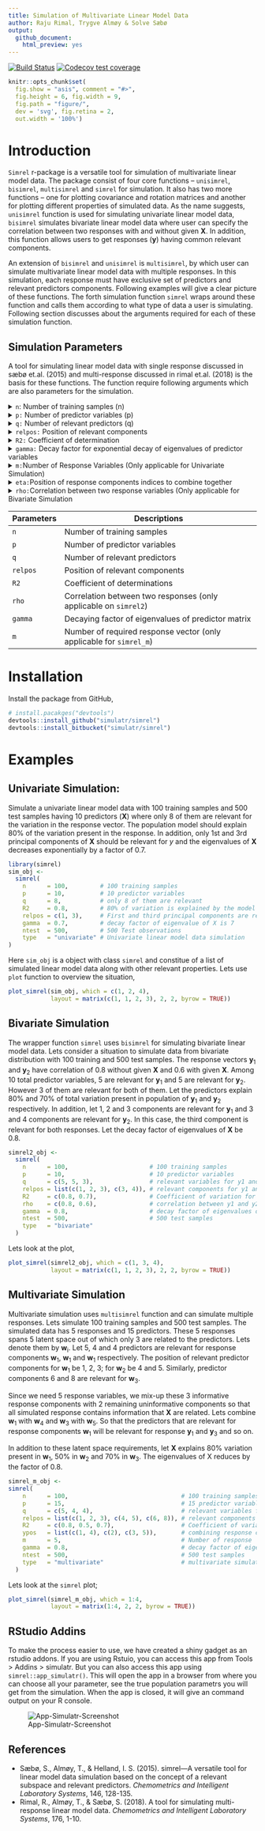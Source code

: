 ```yaml
---
title: Simulation of Multivariate Linear Model Data
author: Raju Rimal, Trygve Almøy & Solve Sæbø
output:
  github_document:
    html_preview: yes
---
```


[![Build Status](https://travis-ci.org/simulatr/simrel.svg?branch=master)](https://travis-ci.org/simulatr/simrel)
[![Codecov test coverage](https://codecov.io/gh/simulatr/simrel/branch/master/graph/badge.svg)](https://codecov.io/gh/simulatr/simrel?branch=master)

```r
knitr::opts_chunk$set(
  fig.show = "asis", comment = "#>",
  fig.height = 6, fig.width = 9,
  fig.path = "figure/",
  dev = 'svg', fig.retina = 2,
  out.width = '100%')
```

# Introduction
`Simrel` r-package is a versatile tool for simulation of multivariate linear model data. The package consist of four core functions -- `unisimrel`, `bisimrel`, `multisimrel` and `simrel` for simulation. It also has two more functions -- one for plotting covariance and rotation matrices and another for plotting different properties of simulated data. As the name suggests, `unisimrel` function is used for simulating univariate linear model data, `bisimrel` simulates bivariate linear model data where user can specify the correlation between two responses with and without given **X**. In addition, this function allows users to get responses (**y**) having common relevant components.

An extension of `bisimrel` and `unisimrel` is `multisimrel`, by which user can simulate multivariate linear model data with multiple responses. In this simulation, each response must have exclusive set of predictors and relevant predictors components. Following examples will give a clear picture of these functions. The forth simulation function `simrel` wraps around these function and calls them according to what type of data a user is simulating. Following section discusses about the arguments required for each of these simulation function.

## Simulation Parameters
A tool for simulating linear model data with single response discussed in sæbø et.al. (2015) and multi-response discussed in rimal et.al. (2018) is the basis for these functions. The function require following arguments which are also parameters for the simulation.

<details>
<summary><code>n</code>: Number of training samples (n)</summary>
An integer for number of training samples. For example: <code>n = 1000</code> simulates 1000 training observations.
</details>

<details>
<summary><code>p:</code> Number of predictor variables (p)</summary>
An integer for number of predictor variables. <code>p = 150</code> gives data with 150 predictor variables.
</details>

<details>
<summary><code>q:</code> Number of relevant predictors (q)</summary>
An integer for the number of predictor variables that are relevant for the response. For example: <code>q = 15</code> results 15 predictors out of <code>p</code> relevant for the response.
</details>

<details>
<summary><code>relpos:</code> Position of relevant components</summary>
A vector of position index of relevant principal components of <strong>x</strong>. For instance, <code>relpos = c(1, 2, 3, 5)</code> will give data with 4 relevant components at position 1, 2, 3 and 5.
</details>

<details>
<summary><code>R2:</code> Coefficient of determination</summary>
A decimal value between 0 and 1 specifying the coefficient of determination. Input of <code>R2 = 0.8</code> gives data with 0.8 coefficient of determination.
</details>

<details>
<summary><code>gamma:</code> Decay factor for exponential decay of eigenvalues of predictor variables</summary>
A numeric value greater than 0. It is a factor controlling exponential decay of eigenvalues of predictor variables. For <code>p</code> predictors, the eigenvalues are computed as <code>exp(-gamma(i-1))</code> for <code>i=1, 2, ..., p</code> so that, higher the value of <code>gamma</code> steeper will be the decay of eigenvalues. Since steeper eigenvalues corresponds to high multicollinearity in data, <code>gamma</code> also controls the multicollinearity present in the simulated data.

```r
library(ggplot2)
x <- 1:15
gamma <- c(0.2, 0.4, 0.8, 1.2)
lambda <- sapply(gamma, function(g) exp(-1 * g * (x - 1)))
colnames(lambda) <- gamma
dta <- as.data.frame(cbind(x, lambda))
dta <- reshape2::melt(dta, 1, variable.name = "gamma", value.name = "eigenvalues")
plt <- qplot(x, eigenvalues, color = gamma, geom = c("point", "line"), data = dta)
plt + theme(legend.position = "top")
```

</details>

<details>
<summary><code>m:</code>Number of Response Variables (Only applicable for Univariate Simulation)</summary>
An integer specifying the number of response variables to simulate. This is only applicable in Multivariate Simulation (<code>multisimrel</code>).
</details>

<details>
<summary><code>eta:</code>Position of response components indices to combine together</summary>
The true dimension of response matrix containing the information can be smaller than the dimension that is defined by all the response variables. Lets suppose for an example that only two response components actually contains information that the predictor (or a subset of predictor) can explain. However, In the simulation data user might want 5 response variables that contains the same inforamtion contained in two latent component of the respone variables. The <code>eta</code> parameters if specified as <code>list(c(1, 3), c(2, 4, 5))</code> will mix up the inforamtion in response component 1 with uninformative component 3 so that the response variable 1 and 3 contains the same information that was contained in response component 1. A similar description can be made for the second response component which is mixed with non-informative response components 4 and 5.
</details>

<details>
<summary><code>rho:</code>Correlation between two response variables (Only applicable for Bivariate Simulation</summary>
A vector of two numbers specifying the correlation between the the two response variable in bivariate simulation. The first number is for the correlation without the knownledge of predictors while the second number is for the correlation given the predictors. These values should be between the range of a correlation, i.e. -1 to 1.
</details>



| Parameters | Descriptions                                                        |
|------------|---------------------------------------------------------------------|
| `n`        | Number of training samples                                          |
| `p`        | Number of predictor variables                                       |
| `q`        | Number of relevant predictors                                       |
| `relpos`   | Position of relevant components                                   |
| `R2`       | Coefficient of determinations                                       |
| `rho`      | Correlation between two responses (only applicable on `simrel2`)    |
| `gamma`    | Decaying factor of eigenvalues of predictor matrix                  |
| `m`        | Number of required response vector (only applicable for `simrel_m`) |

# Installation
Install the package from GitHub,

```r
# install.pacakges("devtools")
devtools::install_github("simulatr/simrel")
devtools::install_bitbucket("simulatr/simrel")
```


# Examples
## Univariate Simulation:
Simulate a univariate linear model data with 100 training samples and 500 test samples having 10 predictors (**X**) where only 8 of them are relevant for the variation in the response vector. The population model should explain 80% of the variation present in the response. In addition, only 1st and 3rd principal components of **X** should be relevant for *y* and the eigenvalues of **X** decreases exponentially by a factor of 0.7.

```r
library(simrel)
sim_obj <-
  simrel(
    n      = 100,         # 100 training samples
    p      = 10,          # 10 predictor variables
    q      = 8,           # only 8 of them are relevant
    R2     = 0.8,         # 80% of variation is explained by the model
    relpos = c(1, 3),     # First and third principal components are relevant
    gamma  = 0.7,         # decay factor of eigenvalue of X is 7
    ntest  = 500,         # 500 Test observations
    type   = "univariate" # Univariate linear model data simulation
)
```

Here `sim_obj` is a object with class `simrel` and constitue of a list of simulated linear model data along with other relevant properties. Lets use `plot` function to overview the situation,

```r
plot_simrel(sim_obj, which = c(1, 2, 4),
            layout = matrix(c(1, 1, 2, 3), 2, 2, byrow = TRUE))
```

## Bivariate Simulation
The wrapper function `simrel` uses `bisimrel` for simulating bivariate linear model data. Lets consider a situation to simulate data from bivariate distribution with 100 training and 500 test samples. The response vectors **y**<sub>1</sub> and **y**<sub>2</sub> have correlation of 0.8 without given **X** and 0.6 with given **X**. Among 10 total predictor variables, 5 are relevant for **y**<sub>1</sub> and 5 are relevant for **y**<sub>2</sub>. However 3 of them are relevant for both of them. Let the predictors explain 80% and 70% of total variation present in population of **y**<sub>1</sub> and **y**<sub>2</sub> respectively. In addition, let 1, 2 and 3 components are relevant for **y**<sub>1</sub> and 3 and 4 components are relevant for **y**<sub>2</sub>. In this case, the third component is relevant for both responses. Let the decay factor of eigenvalues of **X** be 0.8.

```r
simrel2_obj <-
  simrel(
    n      = 100,                       # 100 training samples
    p      = 10,                        # 10 predictor variables
    q      = c(5, 5, 3),                # relevant variables for y1 and y2
    relpos = list(c(1, 2, 3), c(3, 4)), # relevant components for y1 and y2
    R2     = c(0.8, 0.7),               # Coefficient of variation for y1 and y2
    rho    = c(0.8, 0.6),               # correlation between y1 and y2 with and without given X
    gamma  = 0.8,                       # decay factor of eigenvalues of X
    ntest  = 500,                       # 500 test samples
    type   = "bivariate"
  )
```

Lets look at the plot,

```r
plot_simrel(simrel2_obj, which = c(1, 3, 4),
            layout = matrix(c(1, 1, 2, 3), 2, 2, byrow = TRUE))
```

## Multivariate Simulation
Multivariate simulation uses `multisimrel` function and can simulate multiple responses. Lets simulate 100 training samples and 500 test samples. The simulated data has 5 responses and 15 predictors. These 5 responses spans 5 latent space out of which only 3 are related to the predictors. Lets denote them by **w**<sub>i</sub>. Let 5, 4 and 4 predictors are relevant for response components **w**<sub>1</sub>, **w**<sub>1</sub> and **w**<sub>1</sub> respectively. The position of relevant predictor components for **w**<sub>1</sub> be 1, 2, 3; for **w**<sub>2</sub> be 4 and 5. Similarly, predictor components 6 and 8 are relevant for **w**<sub>3</sub>.

Since we need 5 response variables, we mix-up these 3 informative response components with 2 remaining uninformative components so that all simulated response contains information that **X** are related. Lets combine **w**<sub>1</sub> with **w**<sub>4</sub> and **w**<sub>3</sub> with **w**<sub>5</sub>. So that the predictors that are relevant for response components **w**<sub>1</sub> will be relevant for response **y**<sub>1</sub> and **y**<sub>3</sub> and so on.

In addition to these latent space requirements, let **X** explains 80% variation present in **w**<sub>1</sub>, 50% in **w**<sub>2</sub> and 70% in **w**<sub>3</sub>. The eigenvalues of X reduces by the factor of 0.8.


```r
simrel_m_obj <-
simrel(
    n      = 100,                                # 100 training samples
    p      = 15,                                 # 15 predictor variables
    q      = c(5, 4, 4),                         # relevant variables for w1, w2 and w3
    relpos = list(c(1, 2, 3), c(4, 5), c(6, 8)), # relevant components for w1, w2 and y3
    R2     = c(0.8, 0.5, 0.7),                   # Coefficient of variation for w1, w2 and y3
    ypos   = list(c(1, 4), c(2), c(3, 5)),       # combining response components together
    m      = 5,                                  # Number of response
    gamma  = 0.8,                                # decay factor of eigenvalues of X
    ntest  = 500,                                # 500 test samples
    type   = "multivariate"                      # multivariate simulation
  )
```

Lets look at the `simrel` plot;

```r
plot_simrel(simrel_m_obj, which = 1:4,
            layout = matrix(1:4, 2, 2, byrow = TRUE))
```

## RStudio Addins
To make the process easier to use, we have created a shiny gadget as an rstudio addons. If you are using Rstuio, you can access this app from Tools > Addins > simulatr. But you can also access this app using `simrel::app_simulatr()`. This will open the app in a browser from where you can choose all your parameter, see the true population parametrs you will get from the simulation. When the app is closed, it will give an command output on your R console.

![App-Simulatr-Screenshot](figure/AppSimrel.png)

## References
- Sæbø, S., Almøy, T., & Helland, I. S. (2015). simrel—A versatile tool for linear model data simulation based on the concept of a relevant subspace and relevant predictors. <em>Chemometrics and Intelligent Laboratory Systems</em>, 146, 128-135.
- Rimal, R., Almøy, T., & Sæbø, S. (2018). A tool for simulating multi-response linear model data. <em>Chemometrics and Intelligent Laboratory Systems</em>, 176, 1-10.